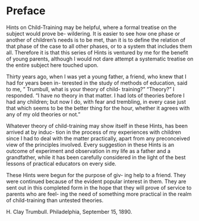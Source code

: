 # Preface {-}

Hints on Child-Training may be helpful, where a formal treatise on the subject would prove be- wildering. It is easier to see how one phase or another of children's needs is to be met, than it is to define the relation of that phase of the case to all other phases, or to a system that includes them all. Therefore it is that this series of Hints is ventured by me for the benefit of young parents, although I would not dare attempt a systematic treatise on the entire subject here touched upon.

Thirty years ago, when I was yet a young father, a friend, who knew that I had for years been in- terested in the study of methods of education, said to me, " Trumbull, what is your theory of child- training?" "Theory?" I responded. "I have no theory in that matter. I had lots of theories before I had any children; but now I do, with fear and trembling, in every case just that which seems to be the better thing for the hour, whether it agrees with any of my old theories or not."

Whatever theory of child-training may show itself in these Hints, has been arrived at by induc- tion in the process of my experiences with children since I had to deal with the matter practically, apart from any preconceived view of the principles involved. Every suggestion in these Hints is an outcome of experiment and observation in my life as a father and a grandfather, while it has been carefully considered in the light of the best lessons of practical educators on every side.

These Hints were begun for the purpose of giv- ing help to a friend. They were continued because of the evident popular interest in them. They are sent out in this completed form in the hope that they will prove of service to parents who are feel- ing the need of something more practical in the realm of child-training than untested theories.

H. Clay Trumbull. Philadelphia, September 15, 1890.